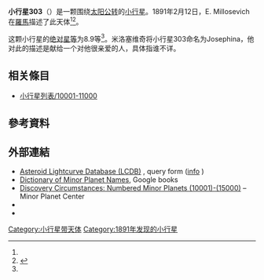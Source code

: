 {{Infobox planet
 | minorplanet     = yes
 | name            = 303 Josephina
 | background      = #D6D6D6
 | image = 
 | image_size      = 
 | caption         =
 | discovery_ref   =  <ref name="MPC-object" />
 | discoverer      = [[E._Millosevich|E. Millosevich]]
 | discovery_site  = [[羅馬|羅馬]]
 | discovered      = 1891年2月12日
 | mpc_name        = 303 Josephina
 | alt_names       = 303 Josephina
 | pronounced      = 
 | named_after     = <ref name="MPC-object" />
 | mp_category     = [[主帶小行星|主帶小行星]] <ref name="MPC-object" /><ref name="jpldata" />
 | orbit_ref       = <ref name="a">[http://ssd.jpl.nasa.gov/sbdb.cgi?sstr=303 303] {{Wayback|url=http://ssd.jpl.nasa.gov/sbdb.cgi?sstr=303 |date=20201202014731 }}，小行星數據庫瀏覽器（JPL Small-Body Database Browser）－[[美国国家航空航天局|美国国家航空航天局]]喷气推进实验室</ref>
 | epoch           = 2018-03-23.0（[[儒略日|JD]] 2458200.5）
 | uncertainty     = 0
 | observation_arc = 
 | aphelion = {{convert|3.314|AU|km|3|abbr=on|lk=out}}
 | perihelion      = {{convert|2.9298389|AU|km|3|abbr=on}}
 | semimajor       = 3.1218039
 | eccentricity    = 0.0614917
 | period          = 5.52[[儒略年|yr]]
 | mean_anomaly    = 104.56876[[度|°]]
 | mean_motion     = {{Deg2DMS|0.17868800|sup=ms}} / day
 | inclination     = 6.87289
 | asc_node        = 343.99359°
 | arg_peri        = 63.91961
 | mean_diameter   = 
 | rotation        = 
 | albedo          =
 | spectral_type   =
 | abs_magnitude   = 8.9<ref name="jpldata" />
}}
'''小行星303'''（{{lang-en|303 Josephina}}）是一颗围绕[[太阳|太阳]][[公转|公转]]的[[小行星|小行星]]。1891年2月12日，E. Millosevich在[[羅馬|羅馬]]描述了此天体<ref name="a" /><ref>{{cite news|title=小行星列表|url=http://cfa-www.harvard.edu/iau/lists/NumberedMPs.txt|accessdate=2018-10-19|newspaper=哈佛大学|archive-date=2008-05-17|archive-url=https://web.archive.org/web/20080517010638/http://cfa-www.harvard.edu/iau/lists/NumberedMPs.txt|dead-url=no}}</ref>。

这颗小行星的[[绝对星等|绝对星等]]为8.9等<ref name="a" />。米洛塞维奇将小行星303命名为Josephina，他对此的描述是献给一个对他很亲爱的人，具体指谁不详。

== 相关條目 ==
*[[小行星列表/10001-11000|小行星列表/10001-11000]]

== 參考資料 ==
{{reflist|refs=

<ref name="jpldata">{{cite web
 |type         = 2018-01-26 last obs.
 |title        = JPL Small-Body Database Browser:303 Josephina-303 Josephina
 |url          = https://ssd.jpl.nasa.gov/sbdb.cgi?sstr=303
 |publisher    = [[Jet_Propulsion_Laboratory|Jet Propulsion Laboratory]]
 |accessdate   = 28 March 2018
 |archive-date = 2020-12-02
 |archive-url  = https://web.archive.org/web/20201202014731/https://ssd.jpl.nasa.gov/sbdb.cgi?sstr=303
 |dead-url     = no
}}</ref>

<ref name="MPC-object">{{cite web
  |title      = 303 Josephina
  |work      = Minor Planet Center
  |url      = https://www.minorplanetcenter.net/db_search/show_object?object_id=303
  |accessdate      = 28 March 2018
  |archive-date      = 2016-03-04
  |archive-url      = https://web.archive.org/web/20160304084522/http://minorplanetcenter.net/db_search/show_object?object_id=303
  |dead-url      = no
  }}</ref>

}}

==  外部連結 ==
* [http://www.minorplanet.info/PHP/lcdbsummaryquery.php Asteroid Lightcurve Database (LCDB)] {{Wayback|url=http://www.minorplanet.info/PHP/lcdbsummaryquery.php |date=20171210173955 }}, query form ([http://www.minorplanet.info/lightcurvedatabase.html info] {{Wayback|url=http://www.minorplanet.info/lightcurvedatabase.html |date=20171216050541 }})
* [https://books.google.com/books?id=aeAg1X7afOoC&pg Dictionary of Minor Planet Names], Google books
* [http://www.minorplanetcenter.net/iau/lists/NumberedMPs010001.html Discovery Circumstances: Numbered Minor Planets (10001)-(15000)] {{Wayback|url=http://www.minorplanetcenter.net/iau/lists/NumberedMPs010001.html |date=20180612162317 }} – Minor Planet Center
* {{AstDys|303}}
* {{JPL small body}}

{{Minor Planet Number|[[小行星302|小行星302]]|[[小行星304|小行星304]]}}
{{小天体}}

[[Category:小行星带天体|Category:小行星带天体]]
[[Category:1891年发现的小行星|Category:1891年发现的小行星]]